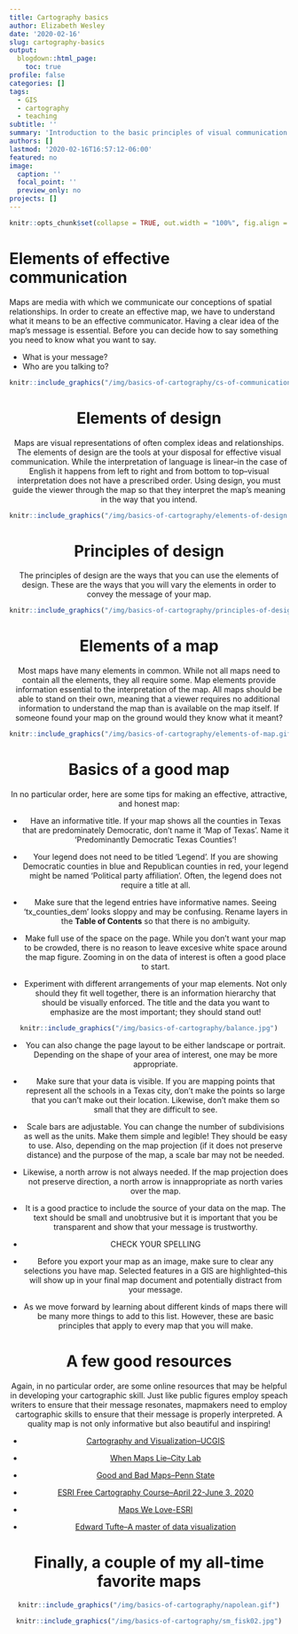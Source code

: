 ```yaml
---
title: Cartography basics
author: Elizabeth Wesley
date: '2020-02-16'
slug: cartography-basics
output:
  blogdown::html_page:
    toc: true
profile: false
categories: []
tags:
  - GIS
  - cartography
  - teaching
subtitle: ''
summary: 'Introduction to the basic principles of visual communication and their application to effective mapmaking.'
authors: []
lastmod: '2020-02-16T16:57:12-06:00'
featured: no
image:
  caption: ''
  focal_point: ''
  preview_only: no
projects: []
---
```


```r
knitr::opts_chunk$set(collapse = TRUE, out.width = "100%", fig.align = "center")
```

# **Elements of effective communication**

Maps are media with which we communicate our conceptions of spatial relationships. In order to create an effective map, we have to understand what it means to be an effective communicator. Having a clear idea of the map's message is essential. Before you can decide how to say something you need to know what you want to say. 

* What is your message? 
* Who are you talking to?

<center>
```r
knitr::include_graphics("/img/basics-of-cartography/cs-of-communication.jpg")
```


# **Elements of design**

Maps are visual representations of often complex ideas and relationships. The elements of design are the tools at your disposal for effective visual communication. While the interpretation of language is linear--in the case of English it happens from left to right and from bottom to top--visual interpretation does not have a prescribed order. Using design, you must guide the viewer through the map so that they interpret the map's meaning in the way that you intend.

<center>
```r

knitr::include_graphics("/img/basics-of-cartography/elements-of-design.jpg")
```

# **Principles of design**

The principles of design are the ways that you can use the elements of design. These are the ways that you will vary the elements in order to convey the message of your map.

<center>
```r

knitr::include_graphics("/img/basics-of-cartography/principles-of-design.jpg")
```

# **Elements of a map**

Most maps have many elements in common. While not all maps need to contain all the elements, they all require some. Map elements provide information essential to the interpretation of the map. All maps should be able to stand on their own, meaning that a viewer requires no additional information to understand the map than is available on the map itself. If someone found your map on the ground would they know what it meant?

<center>
```r

knitr::include_graphics("/img/basics-of-cartography/elements-of-map.gif")
```

# **Basics of a good map**

In no particular order, here are some tips for making an effective, attractive, and honest map:

* Have an informative title. If your map shows all the counties in Texas that are predominately Democratic, don't name it 'Map of Texas'. Name it 'Predominantly Democratic Texas Counties'!

* Your legend does not need to be titled 'Legend'. If you are showing Democratic counties in blue and Republican counties in red, your legend might be named 'Political party affiliation'. Often, the legend does not require a title at all.

* Make sure that the legend entries have informative names. Seeing 'tx_counties_dem' looks sloppy and may be confusing. Rename layers in the **Table of Contents** so that there is no ambiguity.

* Make full use of the space on the page. While you don't want your map to be crowded, there is no reason to leave excesive white space around the map figure. Zooming in on the data of interest is often a good place to start.

* Experiment with different arrangements of your map elements. Not only should they fit well together, there is an information hierarchy that should be visually enforced. The title and the data you want to emphasize are the most important; they should stand out!

```r
knitr::include_graphics("/img/basics-of-cartography/balance.jpg")
```

* You can also change the page layout to be either landscape or portrait. Depending on the shape of your area of interest, one may be more appropriate.

* Make sure that your data is visible. If you are mapping points that represent all the schools in a Texas city, don't make the points so large that you can't make out their location. Likewise, don't make them so small that they are difficult to see.

* Scale bars are adjustable. You can change the number of subdivisions as well as the units. Make them simple and legible! They should be easy to use. Also, depending on the map projection (if it does not preserve distance) and the purpose of the map, a scale bar may not be needed.

* Likewise, a north arrow is not always needed. If the map projection does not preserve direction, a north arrow is innappropriate as north varies over the map.

* It is a good practice to include the source of your data on the map. The text should be small and unobtrusive but it is important that you be transparent and show that your message is trustworthy.

* CHECK YOUR SPELLING

* Before you export your map as an image, make sure to clear any selections you have map. Selected features in a GIS are highlighted--this will show up in your final map document and potentially distract from your message.

* As we move forward by learning about different kinds of maps there will be many more things to add to this list. However, these are basic principles that apply to every map that you will make.


# **A few good resources**

Again, in no particular order, are some online resources that may be helpful in developing your cartographic skill. Just like public figures employ speach writers to ensure that their message resonates, mapmakers need to employ cartographic skills to ensure that their message is properly interpreted. A quality map is not only informative but also beautiful and inspiring!

* [Cartography and Visualization--UCGIS](https://gistbok.ucgis.org/knowledge-area/cartography-and-visualization)

* [When Maps Lie--City Lab](https://www.citylab.com/design/2015/06/when-maps-lie/396761/)

* [Good and Bad Maps--Penn State](https://sites.psu.edu/swabmaps/2014/03/28/good-and-bad-maps/)

* [ESRI Free Cartography Course--April 22-June 3, 2020](https://www.esri.com/training/catalog/596e584bb826875993ba4ebf/cartography/?adumkts=gbd&aduse=education&aduin=higher_ed&aduc=pr&utm_Source=social&aduca=GBD17higher_ed_mooc_carto&aduco=RegisterCarto_ArcNews&adut=August_2017)

* [Maps We Love-ESRI](https://www.esri.com/en-us/maps-we-love/overview)

* [Edward Tufte--A master of data visualization](https://www.edwardtufte.com/tufte/)

# **Finally, a couple of my all-time favorite maps**

```r
knitr::include_graphics("/img/basics-of-cartography/napolean.gif")
```

```r
knitr::include_graphics("/img/basics-of-cartography/sm_fisk02.jpg")
```

